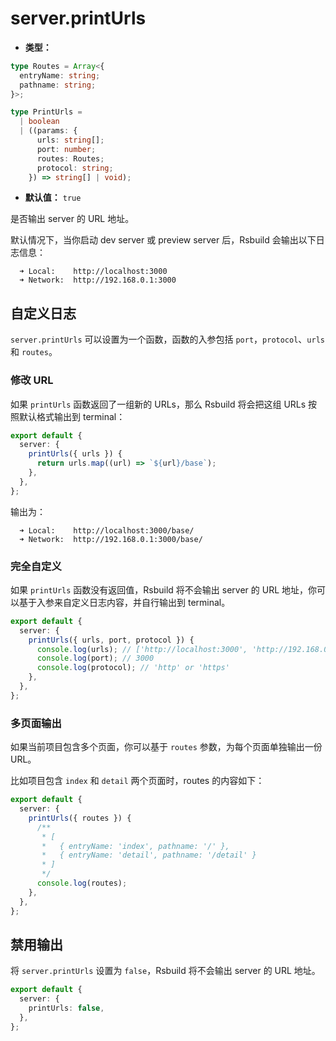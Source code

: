 # server.printUrls

- **类型：**

```ts
type Routes = Array<{
  entryName: string;
  pathname: string;
}>;

type PrintUrls =
  | boolean
  | ((params: {
      urls: string[];
      port: number;
      routes: Routes;
      protocol: string;
    }) => string[] | void);
```

- **默认值：** `true`

是否输出 server 的 URL 地址。

默认情况下，当你启动 dev server 或 preview server 后，Rsbuild 会输出以下日志信息：

```
  ➜ Local:    http://localhost:3000
  ➜ Network:  http://192.168.0.1:3000
```

## 自定义日志

`server.printUrls` 可以设置为一个函数，函数的入参包括 `port`，`protocol`、`urls` 和 `routes`。

### 修改 URL

如果 `printUrls` 函数返回了一组新的 URLs，那么 Rsbuild 将会把这组 URLs 按照默认格式输出到 terminal：

```ts title="rsbuild.config.ts"
export default {
  server: {
    printUrls({ urls }) {
      return urls.map((url) => `${url}/base`);
    },
  },
};
```

输出为：

```
  ➜ Local:    http://localhost:3000/base/
  ➜ Network:  http://192.168.0.1:3000/base/
```

### 完全自定义

如果 `printUrls` 函数没有返回值，Rsbuild 将不会输出 server 的 URL 地址，你可以基于入参来自定义日志内容，并自行输出到 terminal。

```ts title="rsbuild.config.ts"
export default {
  server: {
    printUrls({ urls, port, protocol }) {
      console.log(urls); // ['http://localhost:3000', 'http://192.168.0.1:3000']
      console.log(port); // 3000
      console.log(protocol); // 'http' or 'https'
    },
  },
};
```

### 多页面输出

如果当前项目包含多个页面，你可以基于 `routes` 参数，为每个页面单独输出一份 URL。

比如项目包含 `index` 和 `detail` 两个页面时，routes 的内容如下：

```ts title="rsbuild.config.ts"
export default {
  server: {
    printUrls({ routes }) {
      /**
       * [
       *   { entryName: 'index', pathname: '/' },
       *   { entryName: 'detail', pathname: '/detail' }
       * ]
       */
      console.log(routes);
    },
  },
};
```

## 禁用输出

将 `server.printUrls` 设置为 `false`，Rsbuild 将不会输出 server 的 URL 地址。

```ts title="rsbuild.config.ts"
export default {
  server: {
    printUrls: false,
  },
};
```
